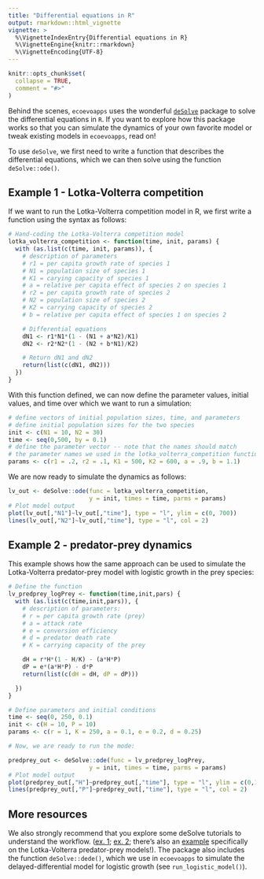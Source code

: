```yaml
---
title: "Differential equations in R"
output: rmarkdown::html_vignette
vignette: >
  %\VignetteIndexEntry{Differential equations in R}
  %\VignetteEngine{knitr::rmarkdown}
  %\VignetteEncoding{UTF-8}
---
```


```r
knitr::opts_chunk$set(
  collapse = TRUE,
  comment = "#>"
)
```

Behind the scenes, `ecoevoapps` uses the wonderful [`deSolve`](http://desolve.r-forge.r-project.org/) package to solve the differential equations in `R`. If you want to explore how this package works so that you can simulate the dynamics of your own favorite model or tweak existing models in `ecoevoapps`, read on!


To use `deSolve`, we first need to write a function that describes the differential equations, which we can then solve using the function `deSolve::ode()`. 

## Example 1 - Lotka-Volterra competition

If we want to run the Lotka-Volterra competition model in R, we first write a function using the syntax as follows: 

```r
# Hand-coding the Lotka-Volterra competition model
lotka_volterra_competition <- function(time, init, params) {
  with (as.list(c(time, init, params)), {
    # description of parameters
    # r1 = per capita growth rate of species 1
    # N1 = population size of species 1
    # K1 = carying capacity of species 1
    # a = relative per capita effect of species 2 on species 1
    # r2 = per capita growth rate of species 2
    # N2 = population size of species 2
    # K2 = carrying capacity of species 2
    # b = relative per capita effect of species 1 on species 2

    # Differential equations
    dN1 <- r1*N1*(1 - (N1 + a*N2)/K1)
    dN2 <- r2*N2*(1 - (N2 + b*N1)/K2)

    # Return dN1 and dN2
    return(list(c(dN1, dN2)))
  })
}
```

With this function defined, we can now define the parameter values, initial values, and time over which we want to run a simulation:

```r
# define vectors of initial population sizes, time, and parameters
# define initial population sizes for the two species
init <- c(N1 = 10, N2 = 30)
time <- seq(0,500, by = 0.1)
# define the parameter vector -- note that the names should match
# the parameter names we used in the lotka_volterra_competition function above
params <- c(r1 = .2, r2 = .1, K1 = 500, K2 = 600, a = .9, b = 1.1)
```

We are now ready to simulate the dynamics as follows:

```r
lv_out <- deSolve::ode(func = lotka_volterra_competition,
                       y = init, times = time, parms = params)
# Plot model output
plot(lv_out[,"N1"]~lv_out[,"time"], type = "l", ylim = c(0, 700))
lines(lv_out[,"N2"]~lv_out[,"time"], type = "l", col = 2)
```


## Example 2 - predator-prey dynamics

This example shows how the same approach can be used to simulate the Lotka-Volterra predator-prey model with logistic growth in the prey species:

```r
# Define the function
lv_predprey_logPrey <- function(time,init,pars) {
  with (as.list(c(time,init,pars)), {
    # description of parameters:
    # r = per capita growth rate (prey)
    # a = attack rate
    # e = conversion efficiency
    # d = predator death rate
    # K = carrying capacity of the prey

    dH = r*H*(1 - H/K) - (a*H*P)
    dP = e*(a*H*P) - d*P
    return(list(c(dH = dH, dP = dP)))

  })
}

# Define parameters and initial conditions
time <- seq(0, 250, 0.1)
init <- c(H = 10, P = 10)
params <- c(r = 1, K = 250, a = 0.1, e = 0.2, d = 0.25)

# Now, we are ready to run the mode:

predprey_out <- deSolve::ode(func = lv_predprey_logPrey,
                       y = init, times = time, parms = params)
# Plot model output
plot(predprey_out[,"H"]~predprey_out[,"time"], type = "l", ylim = c(0,16))
lines(predprey_out[,"P"]~predprey_out[,"time"], type = "l", col = 2)

```

## More resources

We also strongly recommend that you explore some deSolve tutorials to understand the workflow.  ([ex. 1](https://cran.r-project.org/web/packages/deSolve/vignettes/deSolve.pdf); [ex. 2](https://www.youtube.com/watch?v=dmfAgoLzhnk); there's also an [example](https://www.youtube.com/watch?v=zRlgvUuc9QY) specifically on the Lotka-Volterra predator-prey models!). The package also includes the function `deSolve::dede()`, which we use in `ecoevoapps` to simulate the delayed-differential model for logistic growth (see `run_logistic_model()`). 

